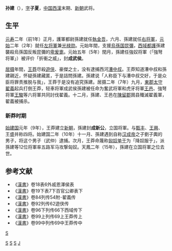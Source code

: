 '''孙建'''（{{bd|前1世纪||15年|catIdx=S}}），[[表字|字]]'''子夏'''，[[中国|中国]][[西漢|西漢]]末期、[[新朝|新朝]]武将。

==生平==
[[元寿_(西汉)|元寿]]二年（前1年）正月，護軍都尉孫建就任[[執金吾|執金吾]]，六月、孫建就任[[右将軍|右将軍]]，[[元始_(西汉)|元始]]二年（2年）就任[[左将軍|左将軍]]兼[[光禄勋|光禄勋]]。元始年間，支援[[烏孫国|烏孫国]][[昆彌|昆彌]]，[[西域都護|西域都護]]孫建襲殺烏孫国反叛昆彌的[[卑爰疐|卑爰疐]]。元始五年（5年）閏月，孫建任強奴将軍（「強弩将軍」）被评价「折衝之威」，封'''成武侯'''。

[[居摄|居摄]]年間，[[王莽|王莽]]尽殺[[遊侠|遊侠]]、豪傑之士，没有逮捕西河[[漕中叔|漕中叔]]。王莽知道漕中叔和孫建親近，怀疑孫建藏匿，于是詰問孫建。孫建说「人称臣下与漕中叔交好，于是众臣将罪责推脱与我」，王莽于是没有追究孫建。居摄二年（7年）九月，[[東郡|東郡]][[太守|太守]][[翟義|翟義]]起兵打倒王莽，轻車将軍成武侯孫建被任命为奮武将軍和虎牙将軍[[王邑|王邑]]、強弩将軍[[王駿|王駿]]等六将軍共同討伐翟義。十二月，孫建、王邑在[[陳留郡|陳留郡]]圉县殲滅翟義軍，翟義被捕杀。

===新莽时期===
[[始建国|始建国]]元年（9年），王莽建立[[新朝|新朝]]，孫建封'''成新公'''，立国将軍。与[[甄丰|甄丰]]、[[王兴_(奉新公)|王興]]、王盛并称四将。始建国二年（10年）十一月、孫建遇到自称[[汉成帝|汉成帝]]之子劉子輿的男子，将这个男子（武仲）逮捕。次月，王莽命蔑称[[匈奴|匈奴]][[单于|单于]]为「降奴服于」，派孫建等12位将軍率五路军马攻撃匈奴。天鳳二年（15年），孫建在立国将軍之位去世。

==参考文献==
*《[[漢書|漢書]]》卷18表6外戚恩澤侯表
*《[[漢書|漢書]]》卷19下表7下百官公卿表下
*《[[漢書|漢書]]》卷84列传54附･翟義传
*《[[漢書|漢書]]》卷92列传62遊侠传
*《[[漢書|漢書]]》卷96下列传66下西域传下
*《[[漢書|漢書]]》卷99上列传69上王莽传上
*《[[漢書|漢書]]》卷99中列传69中王莽传中

[[Category:新朝人|S]]
[[Category:西汉列侯|S]]
[[Category:西汉军事人物|S]]
[[分類:西漢西域都護|S]]
[[Category:孙姓|J]]